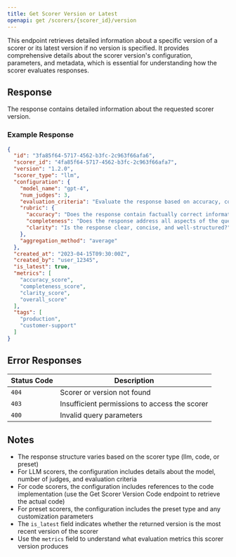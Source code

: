 ```yaml
---
title: Get Scorer Version or Latest
openapi: get /scorers/{scorer_id}/version
---
```


This endpoint retrieves detailed information about a specific version of a scorer or its latest version if no version is specified. It provides comprehensive details about the scorer version's configuration, parameters, and metadata, which is essential for understanding how the scorer evaluates responses.

## Response

The response contains detailed information about the requested scorer version.

### Example Response

```json
{
  "id": "3fa85f64-5717-4562-b3fc-2c963f66afa6",
  "scorer_id": "4fa85f64-5717-4562-b3fc-2c963f66afa7",
  "version": "1.2.0",
  "scorer_type": "llm",
  "configuration": {
    "model_name": "gpt-4",
    "num_judges": 3,
    "evaluation_criteria": "Evaluate the response based on accuracy, completeness, and clarity. Score from 0-10.",
    "rubric": {
      "accuracy": "Does the response contain factually correct information?",
      "completeness": "Does the response address all aspects of the query?",
      "clarity": "Is the response clear, concise, and well-structured?"
    },
    "aggregation_method": "average"
  },
  "created_at": "2023-04-15T09:30:00Z",
  "created_by": "user_12345",
  "is_latest": true,
  "metrics": [
    "accuracy_score",
    "completeness_score",
    "clarity_score",
    "overall_score"
  ],
  "tags": [
    "production",
    "customer-support"
  ]
}
```

## Error Responses

| Status Code | Description |
| ----------- | ----------- |
| `404` | Scorer or version not found |
| `403` | Insufficient permissions to access the scorer |
| `400` | Invalid query parameters |

## Notes

- The response structure varies based on the scorer type (llm, code, or preset)
- For LLM scorers, the configuration includes details about the model, number of judges, and evaluation criteria
- For code scorers, the configuration includes references to the code implementation (use the Get Scorer Version Code endpoint to retrieve the actual code)
- For preset scorers, the configuration includes the preset type and any customization parameters
- The `is_latest` field indicates whether the returned version is the most recent version of the scorer
- Use the `metrics` field to understand what evaluation metrics this scorer version produces